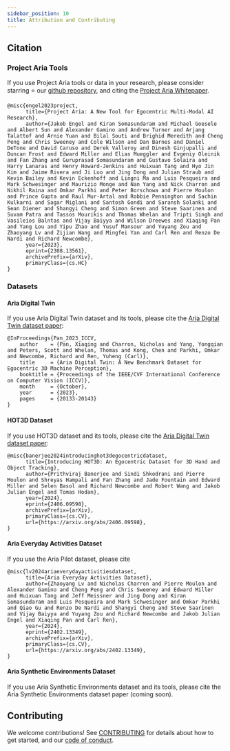 ```yaml
---
sidebar_position: 10
title: Attribution and Contributing
---
```


## Citation

### Project Aria Tools

If you use Project Aria tools or data in your research, please consider starring ⭐ our [github repository](https://github.com/facebookresearch/projectaria_tools),
and citing the [Project Aria Whitepaper](https://arxiv.org/abs/2308.13561).

```
@misc{engel2023project,
      title={Project Aria: A New Tool for Egocentric Multi-Modal AI Research},
      author={Jakob Engel and Kiran Somasundaram and Michael Goesele and Albert Sun and Alexander Gamino and Andrew Turner and Arjang Talattof and Arnie Yuan and Bilal Souti and Brighid Meredith and Cheng Peng and Chris Sweeney and Cole Wilson and Dan Barnes and Daniel DeTone and David Caruso and Derek Valleroy and Dinesh Ginjupalli and Duncan Frost and Edward Miller and Elias Mueggler and Evgeniy Oleinik and Fan Zhang and Guruprasad Somasundaram and Gustavo Solaira and Harry Lanaras and Henry Howard-Jenkins and Huixuan Tang and Hyo Jin Kim and Jaime Rivera and Ji Luo and Jing Dong and Julian Straub and Kevin Bailey and Kevin Eckenhoff and Lingni Ma and Luis Pesqueira and Mark Schwesinger and Maurizio Monge and Nan Yang and Nick Charron and Nikhil Raina and Omkar Parkhi and Peter Borschowa and Pierre Moulon and Prince Gupta and Raul Mur-Artal and Robbie Pennington and Sachin Kulkarni and Sagar Miglani and Santosh Gondi and Saransh Solanki and Sean Diener and Shangyi Cheng and Simon Green and Steve Saarinen and Suvam Patra and Tassos Mourikis and Thomas Whelan and Tripti Singh and Vasileios Balntas and Vijay Baiyya and Wilson Dreewes and Xiaqing Pan and Yang Lou and Yipu Zhao and Yusuf Mansour and Yuyang Zou and Zhaoyang Lv and Zijian Wang and Mingfei Yan and Carl Ren and Renzo De Nardi and Richard Newcombe},
      year={2023},
      eprint={2308.13561},
      archivePrefix={arXiv},
      primaryClass={cs.HC}
}
```

### Datasets

#### Aria Digital Twin
If you use Aria Digital Twin dataset and its tools, please cite the [Aria Digital Twin dataset paper](https://openaccess.thecvf.com/content/ICCV2023/html/Pan_Aria_Digital_Twin_A_New_Benchmark_Dataset_for_Egocentric_3D_ICCV_2023_paper.html):

```
@InProceedings{Pan_2023_ICCV,
    author    = {Pan, Xiaqing and Charron, Nicholas and Yang, Yongqian and Peters, Scott and Whelan, Thomas and Kong, Chen and Parkhi, Omkar and Newcombe, Richard and Ren, Yuheng (Carl)},
    title     = {Aria Digital Twin: A New Benchmark Dataset for Egocentric 3D Machine Perception},
    booktitle = {Proceedings of the IEEE/CVF International Conference on Computer Vision (ICCV)},
    month     = {October},
    year      = {2023},
    pages     = {20133-20143}
}
```

#### HOT3D Dataset
If you use HOT3D dataset and its tools, please cite the [Aria Digital Twin dataset paper](https://arxiv.org/abs/2406.09598):

```
@misc{banerjee2024introducinghot3degocentricdataset,
      title={Introducing HOT3D: An Egocentric Dataset for 3D Hand and Object Tracking},
      author={Prithviraj Banerjee and Sindi Shkodrani and Pierre Moulon and Shreyas Hampali and Fan Zhang and Jade Fountain and Edward Miller and Selen Basol and Richard Newcombe and Robert Wang and Jakob Julian Engel and Tomas Hodan},
      year={2024},
      eprint={2406.09598},
      archivePrefix={arXiv},
      primaryClass={cs.CV},
      url={https://arxiv.org/abs/2406.09598},
}
```

#### Aria Everyday Activities Dataset
If you use the Aria Pilot dataset, please cite

```
@misc{lv2024ariaeverydayactivitiesdataset,
      title={Aria Everyday Activities Dataset},
      author={Zhaoyang Lv and Nicholas Charron and Pierre Moulon and Alexander Gamino and Cheng Peng and Chris Sweeney and Edward Miller and Huixuan Tang and Jeff Meissner and Jing Dong and Kiran Somasundaram and Luis Pesqueira and Mark Schwesinger and Omkar Parkhi and Qiao Gu and Renzo De Nardi and Shangyi Cheng and Steve Saarinen and Vijay Baiyya and Yuyang Zou and Richard Newcombe and Jakob Julian Engel and Xiaqing Pan and Carl Ren},
      year={2024},
      eprint={2402.13349},
      archivePrefix={arXiv},
      primaryClass={cs.CV},
      url={https://arxiv.org/abs/2402.13349},
}
```

#### Aria Synthetic Environments Dataset
If you use Aria Synthetic Environments dataset and its tools, please cite the Aria Synthetic Environments dataset paper (coming soon).

## Contributing

We welcome contributions! See [CONTRIBUTING](https://github.com/facebookresearch/projectaria_tools/blob/main/.github/CONTRIBUTING.md) for details about how to get started, and our [code of conduct](https://github.com/facebookresearch/projectaria_tools/blob/main/.github/CODE_OF_CONDUCT.md).
